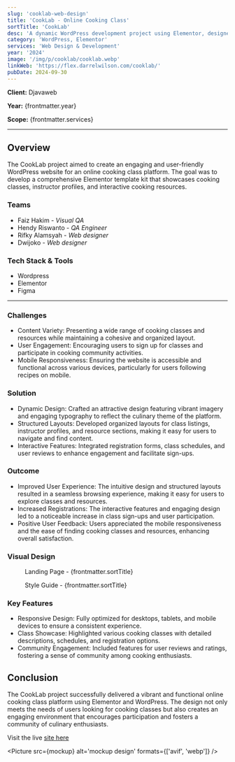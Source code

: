 ```yaml
---
slug: 'cooklab-web-design'
title: 'CookLab - Online Cooking Class'
sortTitle: 'CookLab'
desc: 'A dynamic WordPress development project using Elementor, designed to create an engaging online cooking class template kit for culinary enthusiasts.'
category: 'WordPress, Elementor'
services: 'Web Design & Development'
year: '2024'
image: '/img/p/cooklab/cooklab.webp'
linkWeb: 'https://flex.darrelwilson.com/cooklab/'
pubDate: 2024-09-30
---
```



**Client:** Djavaweb

**Year:** {frontmatter.year}

**Scope:** {frontmatter.services}

---

## Overview

The CookLab project aimed to create an engaging and user-friendly WordPress website for an online cooking class platform. The goal was to develop a comprehensive Elementor template kit that showcases cooking classes, instructor profiles, and interactive cooking resources.

### Teams

- Faiz Hakim - _Visual QA_
- Hendy Riswanto - _QA Engineer_
- Rifky Alamsyah - _Web designer_
- Dwijoko - _Web designer_

### Tech Stack & Tools

- Wordpress
- Elementor
- Figma

---

### Challenges

- Content Variety: Presenting a wide range of cooking classes and resources while maintaining a cohesive and organized layout.
- User Engagement: Encouraging users to sign up for classes and participate in cooking community activities.
- Mobile Responsiveness: Ensuring the website is accessible and functional across various devices, particularly for users following recipes on mobile.

### Solution

- Dynamic Design: Crafted an attractive design featuring vibrant imagery and engaging typography to reflect the culinary theme of the platform.
- Structured Layouts: Developed organized layouts for class listings, instructor profiles, and resource sections, making it easy for users to navigate and find content.
- Interactive Features: Integrated registration forms, class schedules, and user reviews to enhance engagement and facilitate sign-ups.

### Outcome

- Improved User Experience: The intuitive design and structured layouts resulted in a seamless browsing experience, making it easy for users to explore classes and resources.
- Increased Registrations: The interactive features and engaging design led to a noticeable increase in class sign-ups and user participation.
- Positive User Feedback: Users appreciated the mobile responsiveness and the ease of finding cooking classes and resources, enhancing overall satisfaction.

### Visual Design

<figure>
  <Picture
    src={landingPage}
    alt='high fidelity design'
    formats={['avif', 'webp']}
  />
  <figcaption class='text-center'>
    Landing Page - {frontmatter.sortTitle}
  </figcaption>
</figure>

<figure>
  <Picture
    src={styleGuide}
    alt='high fidelity design'
    formats={['avif', 'webp']}
  />
  <figcaption class='text-center'>
    Style Guide - {frontmatter.sortTitle}
  </figcaption>
</figure>

### Key Features

- Responsive Design: Fully optimized for desktops, tablets, and mobile devices to ensure a consistent experience.
- Class Showcase: Highlighted various cooking classes with detailed descriptions, schedules, and registration options.
- Community Engagement: Included features for user reviews and ratings, fostering a sense of community among cooking enthusiasts.

## Conclusion

The CookLab project successfully delivered a vibrant and functional online cooking class platform using Elementor and WordPress. The design not only meets the needs of users looking for cooking classes but also creates an engaging environment that encourages participation and fosters a community of culinary enthusiasts.

Visit the live <a href={frontmatter.linkWeb} target='_blank'>site here</a>

<Picture src={mockup} alt='mockup design' formats={['avif', 'webp']} />
